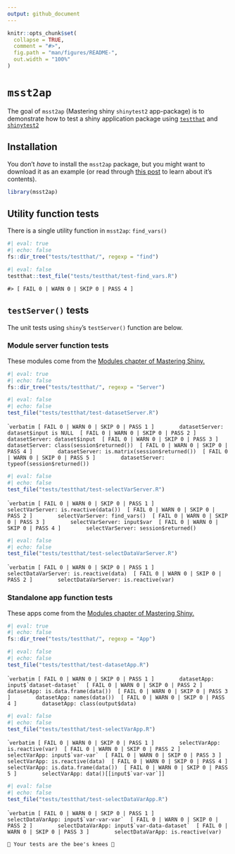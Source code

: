 ```yaml
---
output: github_document
---
```


<!-- README.md is generated from README.Rmd. Please edit that file -->

```r
knitr::opts_chunk$set(
  collapse = TRUE,
  comment = "#>",
  fig.path = "man/figures/README-",
  out.width = "100%"
)
```

# `msst2ap`

<!-- badges: start -->

<!-- badges: end -->

The goal of `msst2ap` (Mastering shiny `shinytest2` app-package) is to demonstrate how to test a shiny application package using [`testthat`](https://testthat.r-lib.org/) and [`shinytest2`](https://rstudio.github.io/shinytest2/)

## Installation

You don't *have* to install the `msst2ap` package, but you might want to download it as an example (or read through [this post](https://mjfrigaard.github.io/posts/test-shiny-p4/) to learn about it's contents).

```r
library(msst2ap)
```


## Utility function tests

There is a single utility function in `msst2ap`: `find_vars()`

```r
#| eval: true
#| echo: false
fs::dir_tree("tests/testthat/", regexp = "find")
```

```r
#| eval: false
testthat::test_file("tests/testthat/test-find_vars.R")
```

```verbatim
#> [ FAIL 0 | WARN 0 | SKIP 0 | PASS 4 ]
```


## `testServer()` tests

The unit tests using `shiny`'s `testServer()` function are below. 

### Module server function tests

These modules come from the [Modules chapter of Mastering Shiny.](https://mastering-shiny.org/scaling-modules.html) 

```r
#| eval: true
#| echo: false
fs::dir_tree("tests/testthat/", regexp = "Server")
```

```r
#| eval: false
#| echo: false
test_file("tests/testthat/test-datasetServer.R")
```

````verbatim
[ FAIL 0 | WARN 0 | SKIP 0 | PASS 1 ]
	   datasetServer: dataset$input is NULL 
[ FAIL 0 | WARN 0 | SKIP 0 | PASS 2 ]
	   datasetServer: dataset$input 
[ FAIL 0 | WARN 0 | SKIP 0 | PASS 3 ]
	   datasetServer: class(session$returned()) 
[ FAIL 0 | WARN 0 | SKIP 0 | PASS 4 ]
	   datasetServer: is.matrix(session$returned()) 
[ FAIL 0 | WARN 0 | SKIP 0 | PASS 5 ]
	   datasetServer: typeof(session$returned()) 
```

```r
#| eval: false
#| echo: false
test_file("tests/testthat/test-selectVarServer.R")
```

````verbatim
[ FAIL 0 | WARN 0 | SKIP 0 | PASS 1 ]
	   selectVarServer: is.reactive(data()) 
[ FAIL 0 | WARN 0 | SKIP 0 | PASS 2 ]
	   selectVarServer: find_vars() 
[ FAIL 0 | WARN 0 | SKIP 0 | PASS 3 ]
	   selectVarServer: input$var 
[ FAIL 0 | WARN 0 | SKIP 0 | PASS 4 ]
	   selectVarServer: session$returned()
```

```r
#| eval: false
#| echo: false
test_file("tests/testthat/test-selectDataVarServer.R")
```

````verbatim
[ FAIL 0 | WARN 0 | SKIP 0 | PASS 1 ]
	   selectDataVarServer: is.reactive(data) 
[ FAIL 0 | WARN 0 | SKIP 0 | PASS 2 ]
	   selectDataVarServer: is.reactive(var) 
```


### Standalone app function tests

These apps come from the [Modules chapter of Mastering Shiny.](https://mastering-shiny.org/scaling-modules.html) 

```r
#| eval: true
#| echo: false
fs::dir_tree("tests/testthat/", regexp = "App")
```


```r
#| eval: false
#| echo: false
test_file("tests/testthat/test-datasetApp.R")
```

````verbatim
[ FAIL 0 | WARN 0 | SKIP 0 | PASS 1 ]
	   datasetApp: input$`dataset-dataset` 
[ FAIL 0 | WARN 0 | SKIP 0 | PASS 2 ]
	   datasetApp: is.data.frame(data()) 
[ FAIL 0 | WARN 0 | SKIP 0 | PASS 3 ]
	   datasetApp: names(data()) 
[ FAIL 0 | WARN 0 | SKIP 0 | PASS 4 ]
	   datasetApp: class(output$data) 
```

```r
#| eval: false
#| echo: false
test_file("tests/testthat/test-selectVarApp.R")
```

````verbatim
[ FAIL 0 | WARN 0 | SKIP 0 | PASS 1 ]
	   selectVarApp: is.reactive(var) 
[ FAIL 0 | WARN 0 | SKIP 0 | PASS 2 ]
	   selectVarApp: input$`var-var` 
[ FAIL 0 | WARN 0 | SKIP 0 | PASS 3 ]
	   selectVarApp: is.reactive(data) 
[ FAIL 0 | WARN 0 | SKIP 0 | PASS 4 ]
	   selectVarApp: is.data.frame(data()) 
[ FAIL 0 | WARN 0 | SKIP 0 | PASS 5 ]
	   selectVarApp: data()[[input$`var-var`]] 
```

```r
#| eval: false
#| echo: false
test_file("tests/testthat/test-selectDataVarApp.R")
```

````verbatim
[ FAIL 0 | WARN 0 | SKIP 0 | PASS 1 ]
	   selectDataVarApp: input$`var-var-var` 
[ FAIL 0 | WARN 0 | SKIP 0 | PASS 2 ]
	   selectDataVarApp: input$`var-data-dataset` 
[ FAIL 0 | WARN 0 | SKIP 0 | PASS 3 ]
	   selectDataVarApp: is.reactive(var) 
```

```verbatim
🐝 Your tests are the bee's knees 🐝
```
